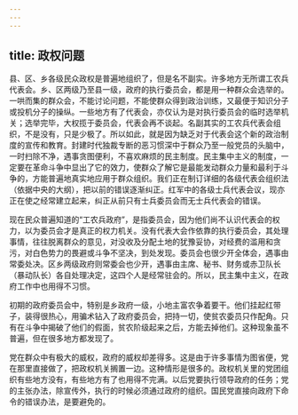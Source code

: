 ```yaml
---
---
---
```

title: 政权问题
---




县、区、乡各级民众政权是普遍地组织了，但是名不副实。许多地方无所谓工农兵代表会。乡、区两级乃至县一级，政府的执行委员会，都是用一种群众会选举的。一哄而集的群众会，不能讨论问题，不能使群众得到政治训练，又最便于知识分子或投机分子的操纵。一些地方有了代表会，亦仅认为是对执行委员会的临时选举机关；选举完毕，大权揽于委员会，代表会再不谈起。名副其实的工农兵代表会组织，不是没有，只是少极了。所以如此，就是因为缺乏对于代表会这个新的政治制度的宣传和教育。封建时代独裁专断的恶习惯深中于群众乃至一般党员的头脑中，一时扫除不净，遇事贪图便利，不喜欢麻烦的民主制度。民主集中主义的制度，一定要在革命斗争中显出了它的效力，使群众了解它是最能发动群众力量和最利于斗争的，方能普遍地真实地应用于群众组织。我们正在制订详细的各级代表会组织法（依据中央的大纲），把以前的错误逐渐纠正。红军中的各级士兵代表会议，现亦正在使之经常建立起来，纠正从前只有士兵委员会而无士兵代表会的错误。

现在民众普遍知道的“工农兵政府”，是指委员会，因为他们尚不认识代表会的权力，以为委员会才是真正的权力机关。没有代表大会作依靠的执行委员会，其处理事情，往往脱离群众的意见，对没收及分配土地的犹豫妥协，对经费的滥用和贪污，对白色势力的畏避或斗争不坚决，到处发现。委员会也很少开全体会，遇事由常委处决。区乡两级政府则常委会也少开，遇事由主席、秘书、财务或赤卫队长（暴动队长）各自处理决定，这四个人是经常驻会的。所以，民主集中主义，在政府工作中也用得不习惯。



初期的政府委员会中，特别是乡政府一级，小地主富农争着要干。他们挂起红带子，装得很热心，用骗术钻入了政府委员会，把持一切，使贫农委员只作配角。只有在斗争中揭破了他们的假面，贫农阶级起来之后，方能去掉他们。这种现象虽不普遍，但在很多地方都发现了。

党在群众中有极大的威权，政府的威权却差得多。这是由于许多事情为图省便，党在那里直接做了，把政权机关搁置一边。这种情形是很多的。政权机关里的党团组织有些地方没有，有些地方有了也用得不完满。以后党要执行领导政府的任务；党的主张办法，除宣传外，执行的时候必须通过政府的组织。国民党直接向政府下命令的错误办法，是要避免的。